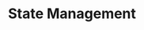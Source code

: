 ---
title: State Management
description: "Learn how to manage state in Flitter."
tags: ["State Management", "Concepts"]

nav-group: "Concepts"
nav-group-order: 2
nav-order: 2
nav-title: "State Management"
---